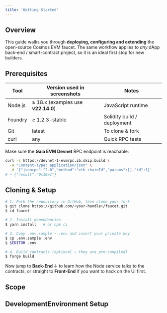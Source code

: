 ```yaml
---
title: 'Getting Started'
---
```


## Overview

This guide walks you through **deploying, configuring and extending** the open-source Cosmos EVM faucet.  The same workflow applies to *any* dApp back-end / smart-contract project, so it is an ideal first stop for new builders.


## Prerequisites

| Tool | Version used in screenshots | Notes |
| ---- | --------------------------- | ----- |
| Node.js | ≥ 18.x (examples use **v22.14.0**) | JavaScript runtime |
| Foundry | ≥ 1.2.3-stable | Solidity build / deployment |
| Git | latest | To clone & fork |
| curl | any | Quick RPC tests |

Make sure the **Gaia EVM Devnet** RPC endpoint is reachable:

```bash
curl -s https://devnet-1-evmrpc.ib.skip.build \
  -H "Content-Type: application/json" \
  -d '{"jsonrpc":"2.0","method":"eth_chainId","params":[],"id":1}'
# → {"result":"0x10e1"}
```

## Cloning & Setup

```bash
# 1. Fork the repository in GitHub, then clone your fork
$ git clone https://github.com/<your-handle>/faucet.git
$ cd faucet

# 2. Install dependencies
$ yarn install   # or npm ci

# 3. Copy .env.sample → .env and insert your private key
$ cp .env.sample .env
$ $EDITOR .env

# 4. Build contracts (optional – they are pre-compiled)
$ forge build
```

Now jump to **Back-End** ↓ to learn how the Node service talks to the contracts, or straight to **Front-End** if you want to hack on the UI first.

## Scope

## DevelopmentEnvironment Setup
